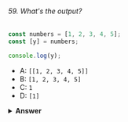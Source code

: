 ###### 59. What's the output?

```javascript
const numbers = [1, 2, 3, 4, 5];
const [y] = numbers;

console.log(y);
```

- A: `[[1, 2, 3, 4, 5]]`
- B: `[1, 2, 3, 4, 5]`
- C: `1`
- D: `[1]`

<details>
<summary>
<b>Answer</b>
</summary>

#### Answer: C

We can unpack values from arrays or properties from objects through destructuring. For example:

```javascript
[a, b] = [1, 2];
```

<img src='https://i.imgur.com/ADFpVop.png' width='200' />

The value of `a` is now `1`, and the value of `b` is now `2`. What we actually did in the question, is:

```javascript
[y] = [1, 2, 3, 4, 5];
```

<img src='https://i.imgur.com/NzGkMNk.png' width='200' />

This means that the value of `y` is equal to the first value in the array, which is the number `1`. When we log `y`, `1` is returned.

</details>

